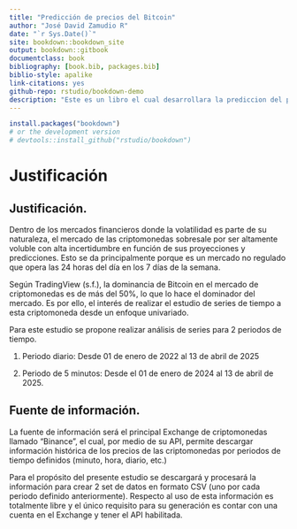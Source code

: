 ```yaml
--- 
title: "Predicción de precios del Bitcoin"
author: "José David Zamudio R"
date: "`r Sys.Date()`"
site: bookdown::bookdown_site
output: bookdown::gitbook
documentclass: book
bibliography: [book.bib, packages.bib]
biblio-style: apalike
link-citations: yes
github-repo: rstudio/bookdown-demo
description: "Este es un libro el cual desarrollara la prediccion del precio del Bitcoin en 2 periodos de tiempo"
---
```


```r
install.packages("bookdown")
# or the development version
# devtools::install_github("rstudio/bookdown")
```
# Justificación

## Justificación.

Dentro de los mercados financieros donde la volatilidad es parte de su naturaleza, el mercado de las criptomonedas sobresale por ser altamente voluble con alta incertidumbre en función de sus proyecciones y predicciones. Esto se da principalmente porque es un mercado no regulado que opera las 24 horas del día en los 7 días de la semana.

Según TradingView (s.f.), la dominancia de Bitcoin en el mercado de criptomonedas es de más del 50%, lo que lo hace el dominador del mercado. Es por ello, el interés de realizar el estudio de series de tiempo a esta criptomoneda desde un enfoque univariado.

Para este estudio se propone realizar análisis de series para 2 periodos de tiempo.

1. Periodo diario: Desde 01 de enero de 2022 al 13 de abril de 2025

2. Periodo de 5 minutos: Desde el 01 de enero de 2024 al 13 de abril de 2025.

## Fuente de información.

La fuente de información será el principal Exchange de criptomonedas llamado “Binance”, el cual, por medio de su API, permite descargar información histórica de los precios de las criptomonedas por periodos de tiempo definidos (minuto, hora, diario, etc.)

Para el propósito del presente estudio se descargará y procesará la información para crear 2 set de datos en formato CSV (uno por cada periodo definido anteriormente).
Respecto al uso de esta información es totalmente libre y el único requisito para su generación es contar con una cuenta en el Exchange y tener el API habilitada.
